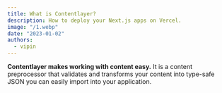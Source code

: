 ```yaml
---
title: What is Contentlayer?
description: How to deploy your Next.js apps on Vercel.
image: "/1.webp"
date: "2023-01-02"
authors:
  - vipin
---
```


**Contentlayer makes working with content easy.** It is a content preprocessor that validates and transforms your content into type-safe JSON you can easily import into your application.
